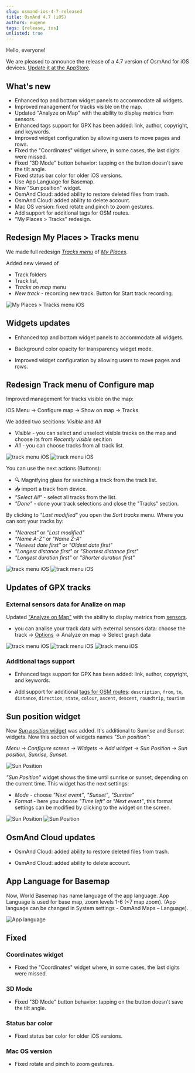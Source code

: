 ```yaml
---
slug: osmand-ios-4-7-released
title: OsmAnd 4.7 (iOS)
authors: eugene
tags: [release, ios]
unlisted: true
---
```


Hello, everyone!

We are pleased to announce the release of a 4.7 version of OsmAnd for iOS devices. [Update it at the AppStore](https://itunes.apple.com/us/app/osmand-maps-travel-navigate/id934850257).

<!--truncate-->

## What's new

- Enhanced top and bottom widget panels to accommodate all widgets.
- Improved management for tracks visible on the map.
- Updated "Analyze on Map" with the ability to display metrics from sensors.
- Enhanced tags support for GPX has been added: link, author, copyright, and keywords. 
- Improved widget configuration by allowing users to move pages and rows.
- Fixed the "Coordinates" widget where, in some cases, the last digits were missed.
- Fixed "3D Mode" button behavior: tapping on the button doesn't save the tilt angle.
- Fixed status bar color for older iOS versions.
- Use App Language for Basemap.
- New "Sun position" widget.
- OsmAnd Cloud: added ability to restore deleted files from trash.
- OsmAnd Cloud: added ability to delete account.
- Mac OS version: fixed rotate and pinch to zoom gestures.
- Add support for additional tags for OSM routes.
- "My Places > Tracks" redesign.


## Redesign My Places > Tracks menu

We made full redesign [_Tracks menu_](https://osmand.net/docs/user/personal/tracks#my-places-menu) of [_My Places_](https://osmand.net/docs/user/personal/myplaces). 

Added new viewed of 
- Track folders
- Track list, 
- _Tracks on map_ menu
- _New track_ - recording new track. Button for Start track recording.

![My Places > Tracks menu iOS](./img/my_places_tracks_menu_ios.png) 

## Widgets updates

- Enhanced top and bottom widget panels to accommodate all widgets.

- Background color opacity for transparency widget mode.

- Improved widget configuration by allowing users to move pages and rows.

## Redesign Track menu of Configure map

Improved management for tracks visible on the map:

iOS Menu → Configure map → Show on map → Tracks

We added two secitions: _Visible_ and _All_

- _Visible_ - you can select and unselect visible tracks on the map and choose its from _Recently visible_ secition
- _All_ - you can choose tracks from all track list.

![track menu iOS](./img/track_menu_ios.png) ![track menu iOS](./img/track_menu_2_ios.png)

You can use the next actions (Buttons):

- 🔍 Magnifying glass for seaching a track from the track list.
- 📥 import a track from device.
- _"Select All"_ - select all tracks from the list.
- _"Done"_ - done your track selections and close the "Tracks" section.

By clicking to _"Last modified"_ you open the _Sort tracks_ menu. Where you can sort your tracks by:
- _"Nearest"_ or _"Last modified"_
- _"Name A-Z"_ or _"Name Z-A"_
- _"Newest date first"_ or _"Oldest date first"_
- _"Longest distance first"_ or _"Shortest distance first"_
- _"Longest duration first"_ or _"Shorter duration first"_

![track menu iOS](./img/track_sort_menu_ios.png) ![track menu iOS](./img/track_sort_menu_2_ios.png)

## Updates of GPX tracks

### External sensors data for Analize on map

Updated ["Analyze on Map"](https://osmand.net/docs/user/map/tracks-on-map#analyze-track-on-map) with the ability to display metrics from [sensors](https://osmand.net/docs/user/plugins/external-sensors#trip-recording).

- you can analise your track data with external sensors data: choose the track → [Options](https://osmand.net/docs/user/map/track-context-menu/#options) → Analyze on map → Select graph data

![track menu iOS](./img/analyse_track_sensors_ios.png) ![track menu iOS](./img/analyse_track_sensors_2_ios.png) ![track menu iOS](./img/analyse_track_sensors_3_ios.png)

### Additional tags support

- Enhanced tags support for GPX has been added: link, author, copyright, and keywords. 

- Add support for additional [tags for OSM routes](https://github.com/osmandapp/OsmAnd-iOS/issues/3370): `description`, `from`, `to`, `distance`, `direction`, `state`, `colour`, `ascent`, `descent`, `roundtrip`, `tourism`

## Sun position widget

New [_Sun position_ widget](https://osmand.net/docs/user/widgets/info-widgets#sun-position) was added. It's additional to Sunrise and Sunset widgets. Now this section of widgets names _"Sun position"_:

_Menu → Configure screen → Widgets → Add widget → Sun Position → Sun position, Sunrise, Sunset_. 

![Sun Position](./img/sun_position_3_ios.png)

_"Sun Position"_ widget shows the time until sunrise or sunset, depending on the current time. This widget has the next settings:
- _Mode_ - choose _"Next event"_, _"Sunset"_, _"Sunrise"_
- _Format_ - here you choose _"Time left"_ or _"Next event"_, this format settings can be modified by clicking to the widget on the screen.

![Sun Position](./img/sun_position_ios.png) ![Sun Position](./img/sun_position_2_ios.png)

## OsmAnd Cloud updates

- OsmAnd Cloud: added ability to restore deleted files from trash.

- OsmAnd Cloud: added ability to delete account.

## App Language for Basemap

Now, World Basemap has name language of the app language. App Language is used for base map, zoom levels 1-6 (<7 map zoom). (App language can be changed in System settings - OsmAnd Maps – Language).

![App language](./img/app_language_ios.png) 

## Fixed

###  Coordinates widget

- Fixed the "Coordinates" widget where, in some cases, the last digits were missed.

### 3D Mode

- Fixed "3D Mode" button behavior: tapping on the button doesn't save the tilt angle.

### Status bar color

- Fixed status bar color for older iOS versions.

### Mac OS version

- Fixed rotate and pinch to zoom gestures.